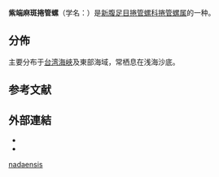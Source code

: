 {{noteTA
|T=zh-hans:紫端麻斑卷管螺;zh-hant:紫端麻斑捲管螺
|1=zh-hans:卷管螺;zh-hant:捲管螺
}}
{{Speciesbox
 | taxon = Turris nadaensis
 | authority = Azuma, 1973{{r|shell_1405|TaiBIF_405193|TaiBNET_405193}}
}}

'''紫端麻斑捲管螺'''（学名：''{{lang|la|Turris nadaensis}}''）是[[新腹足目|新腹足目]][[捲管螺科|捲管螺科]][[捲管螺属|捲管螺属]]的一种{{r|shell_1405|TaiBIF_405193|TaiBNET_405193}}。

==分佈==
主要分布于[[台湾|台湾]]{{r|shell_1405|shelldoc_120090219004_12|shelldoc_320090219045}}[[台灣海峽|海峽]]及東部海域{{r|shell_1405|shelldoc_120090219004_12 |TaiBNET_405193}}，常栖息在浅海沙底{{r|shell_1405}}。

==参考文献==
{{reflist|refs=
<ref name="shell_1405">{{cite web
 |url=http://shell.sinica.edu.tw/chinese/shellbase_detail.php?science_no=1405
 |title=国际贝库：紫端麻斑卷管螺
 |publisher=台湾贝类资料库
 |access-date=2018-05-21
 |language=zh-hant
 |archive-date=2018-05-21
 |archive-url=https://web.archive.org/web/20180521191644/http://shell.sinica.edu.tw/chinese/shellbase_detail.php?science_no=1405
 |dead-url=no
 }}</ref>
<ref name="shelldoc_120090219004_12">{{shelldoc_120090219004_12}}</ref>
<ref name="shelldoc_320090219045">{{shelldoc_320090219045}}</ref>
<ref name="TaiBIF_405193">{{TaiBIF| zh=紫端麻斑捲管螺 | id=405193 | binomial=Turris nadaensis | authority=Azuma, 1973 | var= | access-date=2013-01-24}}</ref>
<ref name="TaiBNET_405193">{{TaiBNET| zh=紫端麻斑捲管螺 | id=405193 | binomial=Turris nadaensis | authority=Azuma, 1973 | var= | access-date=2013-01-24}}</ref>
}}

==外部連結==
{{commonscat|Turris nadaensis|紫端麻斑捲管螺}}
* {{wikispecies-inline|Turris nadaensis|紫端麻斑捲管螺}}
* {{cite journal |url=http://www.mapress.com/zootaxa/2012/2/zt03244p058.pdf |format=[[PDF|PDF]] |subscription=yes |last1=Kilburn |first1=R.N. |last2=Fedosov |first2=A.E. |last3=Olivera |first3=B.M. |year=2012 |title=Revision of the genus Turris Batsch, 1789 (Gastropoda: Conoidea: Turridae) with the description of six new species |journal=''[[Zootaxa|Zootaxa]]'' |issue=3244 |pages=1-58 |date=2012-03-22 |language=en }}{{Dead link|date=2018年9月 |bot=InternetArchiveBot |fix-attempted=yes }}

{{Taxonbar}}
[[Category:捲管螺屬|nadaensis]]
{{Mollusc-stub}}